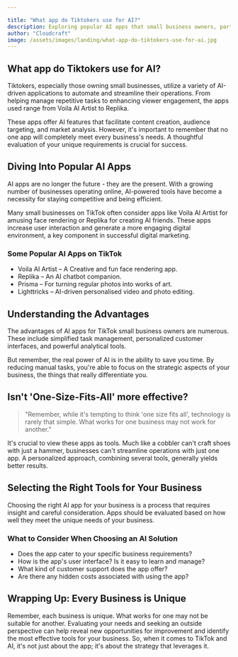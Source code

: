 ```yaml
---

title: "What app do Tiktokers use for AI?"
description: Exploring popular AI apps that small business owners, particularly those on TikTok, can use for automated tasks.
author: "Cloudcraft"
image: /assets/images/landing/what-app-do-tiktokers-use-for-ai.jpg
---
```


## What app do Tiktokers use for AI?

Tiktokers, especially those owning small businesses, utilize a variety of AI-driven applications to automate and streamline their operations. From helping manage repetitive tasks to enhancing viewer engagement, the apps used range from Voila AI Artist to Replika.

These apps offer AI features that facilitate content creation, audience targeting, and market analysis. However, it's important to remember that no one app will completely meet every business's needs. A thoughtful evaluation of your unique requirements is crucial for success.

<ServicesBlurb />

## Diving Into Popular AI Apps

AI apps are no longer the future - they are the present. With a growing number of businesses operating online, AI-powered tools have become a necessity for staying competitive and being efficient.

Many small businesses on TikTok often consider apps like Voila AI Artist for amusing face rendering or Replika for creating AI friends. These apps increase user interaction and generate a more engaging digital environment, a key component in successful digital marketing.

### Some Popular AI Apps on TikTok

 * Voila AI Artist – A Creative and fun face rendering app.
 * Replika – An AI chatbot companion.
 * Prisma – For turning regular photos into works of art.
 * Lighttricks – AI-driven personalised video and photo editing.

## Understanding the Advantages

The advantages of AI apps for TikTok small business owners are numerous. These include simplified task management, personalized customer interfaces, and powerful analytical tools.

But remember, the real power of AI is in the ability to save you time. By reducing manual tasks, you're able to focus on the strategic aspects of your business, the things that really differentiate you.

<GetStartedBlurb />

## Isn't 'One-Size-Fits-All' more effective?

<blockquote>
"Remember, while it's tempting to think 'one size fits all', technology is rarely that simple. What works for one business may not work for another."
</blockquote>

It's crucial to view these apps as tools. Much like a cobbler can't craft shoes with just a hammer, businesses can't streamline operations with just one app. A personalized approach, combining several tools, generally yields better results.

## Selecting the Right Tools for Your Business

Choosing the right AI app for your business is a process that requires insight and careful consideration. Apps should be evaluated based on how well they meet the unique needs of your business.

### What to Consider When Choosing an AI Solution

 * Does the app cater to your specific business requirements?
 * How is the app's user interface? Is it easy to learn and manage?
 * What kind of customer support does the app offer?
 * Are there any hidden costs associated with using the app?

## Wrapping Up: Every Business is Unique

Remember, each business is unique. What works for one may not be suitable for another. Evaluating your needs and seeking an outside perspective can help reveal new opportunities for improvement and identify the most effective tools for your business. So, when it comes to TikTok and AI, it's not just about the app; it's about the strategy that leverages it.